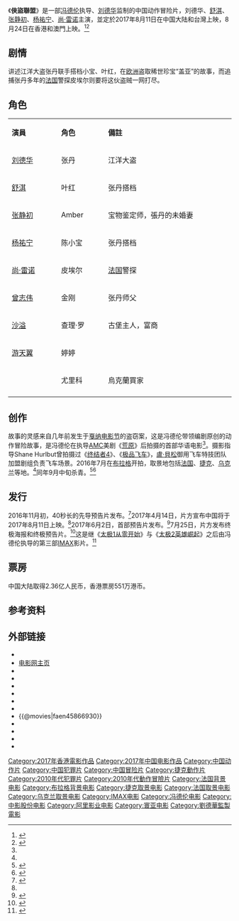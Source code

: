 {{noteTA
|G1=Show
|G2=Movie
|1=zh-hans:侠盗联盟; zh-hant:俠盜聯盟;
}}
{{Infobox Film
| name = 俠盜聯盟
| original_name = ''The Adventures''
| image = The Adventures 2017.jpg
| caption = 中国海报
| director = [[冯德伦|冯德伦]]
| producer = [[张家振|张家振]]<br />刘德华
| 動作指導 = [[張承濤|張承濤]]
| writer = 馮德倫<br />張志光<br />羅耀輝<br />史蒂夫·哈
| starring = [[刘德华|刘德华]]<br />[[尚·雷諾|尚·雷諾]]<br />[[舒淇|舒淇]]<br />[[张静初|张静初]]<br />[[杨佑宁|杨佑宁]]
| music = {{link-en|托馬斯·坎特利寧|Tuomas Kantelinen}}
| cinematography = {{link-en|肖恩·哈爾布特|Shane Hurlbut}}
| editing = [[林安兒|林安兒]]<br />[[乔尔·考克斯|乔尔·考克斯]]
| studio = {{flagicon|HK}} [[HMV數碼中國集團|中國3D數碼娛樂有限公司]]<br />{{flagicon|CHN}} 引力影视投资有限公司<br />旗舰影业有限公司<br />中国电影股份有限公司<br />梦造者娱乐有限公司<br />上海阿里巴巴影业有限公司<br />[[寰亚电影|寰亚电影]]发行（北京）有限公司<br />华文映像影视传媒有限公司<br />捷成世纪文化产业集团有限公司
| distributor = {{flagicon|CHN}}<br />{{TWN}}[[英屬蓋曼群島|英屬蓋曼群島]]商[[威望國際|威望國際]]娛樂股份有限公司台灣分公司
| released = {{flagicon|CHN}}{{flagicon|TWN}} 2017年8月11日<br /> {{flagicon|HK}}{{flagicon|MAC}} 2017年8月24日
| runtime = 108分鐘
| country = {{CHN}}<br>{{HKG}}<br>{{CZE}}
| language = {{flagicon|CHN}}{{flagicon|TWN}} [[普通話|普通話]]、[[英語|英語]]、[[法語|法語]]<br />{{flagicon|HK}}{{flagicon|MAC}} [[粵語|粵語]]、[[英語|英語]]、[[法語|法語]]
| budget = 人民幣1.5億元<ref>[http://hk.apple.nextmedia.com/entertainment/art/20160906/19761168 馮德倫婚後即撇老婆舒淇華仔智鬥尚連奴] {{Wayback|url=http://hk.apple.nextmedia.com/entertainment/art/20160906/19761168 |date=20161109093233 }} 香港蘋果日報. 2016年9月6日</ref>
| gross = 3730萬美元<ref name="TheNumbers">{{cite web|url=http://www.the-numbers.com/movie/Adventurers-The-(China)#tab=summary|title=The Adventurers (2017)|publisher=The Numbers|accessdate=August 11, 2017|archive-date=2019-12-06|archive-url=https://web.archive.org/web/20191206085935/https://www.the-numbers.com/movie/Adventurers-The-(China)#tab=summary|dead-url=no}}</ref>
| preceded_by = 
| followed_by = 
}}
《'''俠盜聯盟'''》是一部[[冯德伦|冯德伦]]执导、[[刘德华|刘德华]]监制的中国动作冒险片，刘德华、[[舒淇|舒淇]]、[[张静初|张静初]]、[[杨祐宁|杨祐宁]]、[[尚·雷诺|尚·雷诺]]主演，並定於2017年8月11日在中国大陆和台灣上映，8月24日在香港和澳門上映。<ref name="剧照">{{cite web |url=http://news.mtime.com/2016/09/04/1559329.html |language= |title=冯德伦导演《侠盗联盟》首曝剧照 |publisher=Mtime时光网 |date=2016-09-04 |accessdate= |archive-date=2019-10-26 |archive-url=https://web.archive.org/web/20191026052012/http://news.mtime.com/2016/09/04/1559329.html |dead-url=no }}</ref><ref name="定档">{{cite web |url=http://news.mtime.com/2017/04/14/1568262.html |language= |title=《侠盗联盟》宣布定档8月11日 |publisher=Mtime时光网 |date=2017-04-14 |accessdate= |archive-date=2019-09-03 |archive-url=https://web.archive.org/web/20190903134430/http://news.mtime.com/2017/04/14/1568262.html |dead-url=no }}</ref>

== 剧情 ==
讲述江洋大盗张丹联手搭档小宝、叶红，在[[欧洲|欧洲]]盗取稀世珍宝“盖亚”的故事，而追捕张丹多年的[[法国|法国]]警探皮埃尔则要将这伙盗贼一网打尽。

== 角色 ==
{|class="wikitable" width="57%"
|- style="background:cornflowerblue; color:white" align=center
|style="width:2%"|'''演員'''||style="width:1%"|'''角色'''||style="width:6%"|'''備註'''
|-
| [[刘德华|刘德华]] || 张丹 || 江洋大盗
|-
| [[舒淇|舒淇]] || 叶红 ||  张丹搭档
|-
|[[张静初|张静初]]|| Amber || 宝物鉴定师，張丹的未婚妻
|-
|[[杨祐宁|杨祐宁]]|| 陈小宝 ||张丹搭档
|-
|[[尚·雷诺|尚·雷诺]]|| 皮埃尔 ||[[法国|法国]]警探
|-
|[[曾志伟|曾志伟]]|| 金刚 ||张丹师父
|-
|[[沙溢|沙溢]]|| 查理·罗 ||古堡主人，富商
|-
|[[游天翼|游天翼]]|| 婷婷 ||
|-
|{{link-en|卡雷爾·多布里|Karel Dobrý}}|| 尤里科 ||烏克蘭買家
|-
|}

== 创作 ==
故事的灵感来自几年前发生于[[戛纳电影节|戛纳电影节]]的盗窃案，这是冯德伦带领编剧原创的动作冒险故事，是冯德伦在执导[[AMC_(电视频道)|AMC]]美剧《[[荒原_(電視劇)|荒原]]》后拍摄的首部华语电影<ref name="预告"/>。摄影指导Shane Hurlbut曾拍摄过《[[终结者4|终结者4]]》、《[[极品飞车|极品飞车]]》，[[盧·貝松|盧·貝松]]御用飞车特技团队加盟剧组负责飞车场景。2016年7月在[[布拉格|布拉格]]开拍，取景地包括[[法国|法国]]、[[捷克|捷克]]、[[乌克兰|乌克兰]]等地。<ref name="剧照"/>同年9月中旬杀青。<ref >{{cite web |url=http://www.1905.com/news/20160914/1087972.shtml |language= |title=冯德伦曝《侠盗联盟》杀青合影 与舒淇甜蜜同框 |publisher=1905电影网 |date=2016-09-14 |accessdate= |archive-date=2019-12-03 |archive-url=https://web.archive.org/web/20191203144945/https://www.1905.com/news/20160914/1087972.shtml |dead-url=no }}</ref><ref >{{cite web |url=http://www.1905.com/news/20170719/1201709.shtml#p1 |language= |title=《侠盗联盟》曝单人海报 "潮盗"三人组出击显锋芒 |publisher=1905电影网 |date=2017-07-19 |accessdate= |archive-date=2018-11-11 |archive-url=https://web.archive.org/web/20181111194234/http://www.1905.com/news/20170719/1201709.shtml#p1 |dead-url=no }}</ref>

== 发行 ==
2016年11月初，40秒长的先导预告片发布。<ref >{{cite web |url=http://www.1905.com/news/20161101/1121038.shtml |language= |title=《侠盗联盟》先导预告 刘德华舒淇联手欧洲夺宝 |publisher=1905电影网 |date=2016-11-01 |accessdate= |archive-date=2019-12-04 |archive-url=https://web.archive.org/web/20191204131737/https://www.1905.com/news/20161101/1121038.shtml |dead-url=no }}</ref>2017年4月14日，片方宣布中国将于2017年8月11日上映。<ref name="定档"/>2017年6月2日，首部预告片发布。<ref name="预告">{{cite web |url=http://news.mtime.com/2017/06/02/1569857.html |language= |title=《侠盗联盟》首曝正式预告 |publisher=Mtime时光网 |date=2017-06-02 |accessdate= |archive-date=2019-08-29 |archive-url=https://web.archive.org/web/20190829014210/http://news.mtime.com/2017/06/02/1569857.html |dead-url=no }}</ref>7月25日，片方发布终极海报和终极预告片。<ref >{{cite web |url=http://www.1905.com/news/20170725/1203061.shtml#p1 |language= |title=《侠盗联盟》发布终极海报预告 刘德华伤后复出 |publisher=1905电影网 |date=2017-07-25 |accessdate= |archive-date=2019-12-04 |archive-url=https://web.archive.org/web/20191204124653/https://www.1905.com/news/20170725/1203061.shtml#p1 |dead-url=no }}</ref>这是继《[[太极1从零开始|太极1从零开始]]》与《[[太极2英雄崛起|太极2英雄崛起]]》之后由冯德伦执导的第三部[[IMAX|IMAX]]影片。<ref >{{cite web |url=http://news.mtime.com/2017/07/25/1571750.html |language= |title=刘德华《侠盗联盟》将上映IMAX版本 |publisher=Mtime时光网 |date=2017-07-25 |accessdate= |archive-date=2019-09-02 |archive-url=https://web.archive.org/web/20190902211702/http://news.mtime.com/2017/07/25/1571750.html |dead-url=no }}</ref>

== 票房 ==
中国大陆取得2.36亿人民币，香港票房551万港币。

== 参考资料 ==
{{reflist|2}}

== 外部链接 ==
* {{Hkmdb title|17733}}
*[http://www.1905.com/mdb/film/2237708/ 电影网主页] {{Wayback|url=http://www.1905.com/mdb/film/2237708/ |date=20191114181031 }}
*{{facebook|811.steal}}
*{{IMDb title|5866930}}
*{{mojo title|theadventurers}}
*{{rotten-tomatoes|the_adventurers_2017}}
*{{amg movie|686613}}
*{{metacritic film|the-adventurers}}
*{{@movies|faen45866930}}
*{{Yahoomovie id|6930}}
*{{Yahoo-movie-hk title|zEKo8dd}}
*{{mtime|232650}}
*{{douban}}

{{冯德伦}}
{{2010年代警匪／黑幫華語電影}}

{{DEFAULTSORT:Adventurers, The}}
[[Category:2017年香港電影作品|Category:2017年香港電影作品]]
[[Category:2017年中国电影作品|Category:2017年中国电影作品]]
[[Category:中国动作片|Category:中国动作片]]
[[Category:中国犯罪片|Category:中国犯罪片]]
[[Category:中国冒险片|Category:中国冒险片]]
[[Category:捷克動作片|Category:捷克動作片]]
[[Category:2010年代犯罪片|Category:2010年代犯罪片]]
[[Category:2010年代動作冒險片|Category:2010年代動作冒險片]]
[[Category:法国背景电影|Category:法国背景电影]]
[[Category:布拉格背景电影|Category:布拉格背景电影]]
[[Category:捷克取景电影|Category:捷克取景电影]]
[[Category:法国取景电影|Category:法国取景电影]]
[[Category:乌克兰取景电影|Category:乌克兰取景电影]]
[[Category:IMAX电影|Category:IMAX电影]]
[[Category:冯德伦电影|Category:冯德伦电影]]
[[Category:中影股份电影|Category:中影股份电影]]
[[Category:阿里影业电影|Category:阿里影业电影]]
[[Category:寰亚电影|Category:寰亚电影]]
[[Category:劉德華監製電影|Category:劉德華監製電影]]